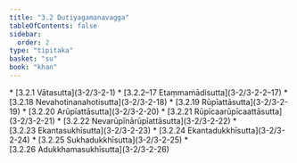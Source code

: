```yaml
---
title: "3.2 Dutiyagamanavagga"
tableOfContents: false
sidebar:
  order: 2
type: "tipitaka"
basket: "su"
book: "khan"
---
```



<DynamicBreadcrumb />



<TableOfContents book="khan" section="3.2">
* [3.2.1 Vātasutta](3-2/3-2-1)
* [3.2.2–17 Etaṃmamādisutta](3-2/3-2-2–17)
* [3.2.18 Nevahotinanahotisutta](3-2/3-2-18)
* [3.2.19 Rūpīattāsutta](3-2/3-2-19)
* [3.2.20 Arūpīattāsutta](3-2/3-2-20)
* [3.2.21 Rūpīcaarūpīcaattāsutta](3-2/3-2-21)
* [3.2.22 Nevarūpīnārūpīattāsutta](3-2/3-2-22)
* [3.2.23 Ekantasukhīsutta](3-2/3-2-23)
* [3.2.24 Ekantadukkhīsutta](3-2/3-2-24)
* [3.2.25 Sukhadukkhīsutta](3-2/3-2-25)
* [3.2.26 Adukkhamasukhīsutta](3-2/3-2-26)
</TableOfContents>